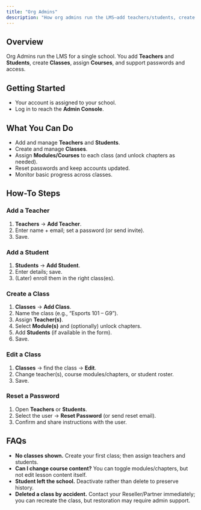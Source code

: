 ```yaml
---
title: "Org Admins"
description: "How org admins run the LMS—add teachers/students, create classes, assign modules, and handle access."
---
```


## Overview

Org Admins run the LMS for a single school. You add **Teachers** and **Students**, create **Classes**, assign **Courses**, and support passwords and access.

## Getting Started

- Your account is assigned to your school.
- Log in to reach the **Admin Console**.

## What You Can Do

- Add and manage **Teachers** and **Students**.
- Create and manage **Classes**.
- Assign **Modules/Courses** to each class (and unlock chapters as needed).
- Reset passwords and keep accounts updated.
- Monitor basic progress across classes.

## How-To Steps

### **Add a Teacher**

1. **Teachers** → **Add Teacher**.
2. Enter name \+ email; set a password (or send invite).
3. Save.

### **Add a Student**

1. **Students** → **Add Student**.
2. Enter details; save.
3. (Later) enroll them in the right class(es).

### **Create a Class**

1. **Classes** → **Add Class**.
2. Name the class (e.g., “Esports 101 – G9”).
3. Assign **Teacher(s)**.
4. Select **Module(s)** and (optionally) unlock chapters.
5. Add **Students** (if available in the form).
6. Save.

### **Edit a Class**

1. **Classes** → find the class → **Edit**.
2. Change teacher(s), course modules/chapters, or student roster.
3. Save.

### **Reset a Password**

1. Open **Teachers** or **Students**.
2. Select the user → **Reset Password** (or send reset email).
3. Confirm and share instructions with the user.

## FAQs

- **No classes shown.** Create your first class; then assign teachers and students.
- **Can I change course content?** You can toggle modules/chapters, but not edit lesson content itself.
- **Student left the school.** Deactivate rather than delete to preserve history.
- **Deleted a class by accident.** Contact your Reseller/Partner immediately; you can recreate the class, but restoration may require admin support.